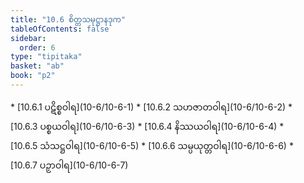 ```yaml
---
title: "10.6 စိတ္တသမုဋ္ဌာနဒုက"
tableOfContents: false
sidebar:
  order: 6
type: "tipitaka"
basket: "ab"
book: "p2"
---
```



<DynamicBreadcrumb />



<TableOfContents book="p2" section="10.6">
* [10.6.1 ပဋိစ္စဝါရ](10-6/10-6-1)
* [10.6.2 သဟဇာတဝါရ](10-6/10-6-2)
* [10.6.3 ပစ္စယဝါရ](10-6/10-6-3)
* [10.6.4 နိဿယဝါရ](10-6/10-6-4)
* [10.6.5 သံသဋ္ဌဝါရ](10-6/10-6-5)
* [10.6.6 သမ္ပယုတ္တဝါရ](10-6/10-6-6)
* [10.6.7 ပဉှာဝါရ](10-6/10-6-7)
</TableOfContents>